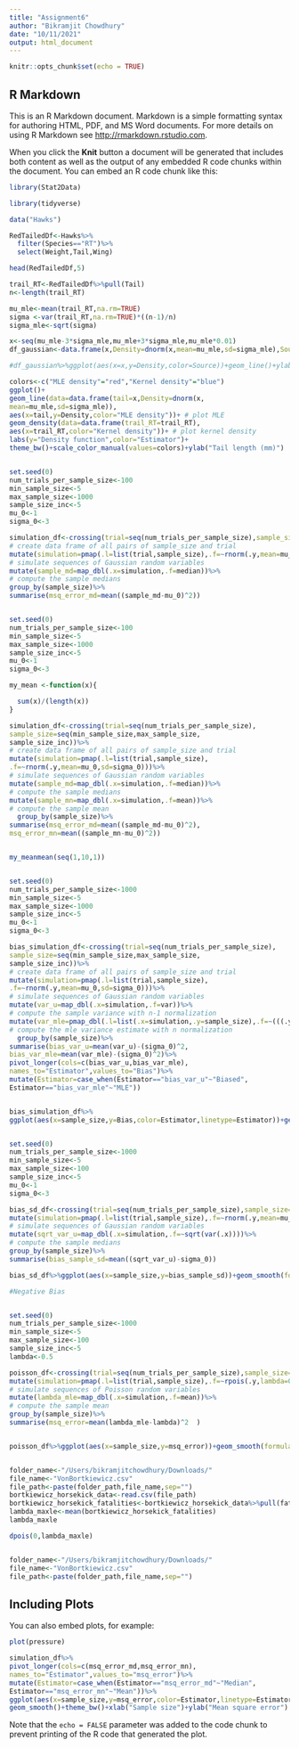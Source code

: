 ```yaml
---
title: "Assignment6"
author: "Bikramjit Chowdhury"
date: "10/11/2021"
output: html_document
---
```


```r
knitr::opts_chunk$set(echo = TRUE)
```

## R Markdown

This is an R Markdown document. Markdown is a simple formatting syntax for authoring HTML, PDF, and MS Word documents. For more details on using R Markdown see <http://rmarkdown.rstudio.com>.

When you click the **Knit** button a document will be generated that includes both content as well as the output of any embedded R code chunks within the document. You can embed an R code chunk like this:

```r

library(Stat2Data)

library(tidyverse)

data("Hawks")

RedTailedDf<-Hawks%>%
  filter(Species=="RT")%>%
  select(Weight,Tail,Wing)

head(RedTailedDf,5)

trail_RT<-RedTailedDf%>%pull(Tail)
n<-length(trail_RT)

mu_mle<-mean(trail_RT,na.rm=TRUE)
sigma <-var(trail_RT,na.rm=TRUE)*((n-1)/n)
sigma_mle<-sqrt(sigma)

x<-seq(mu_mle-3*sigma_mle,mu_mle+3*sigma_mle,mu_mle*0.01)
df_gaussian<-data.frame(x,Density=dnorm(x,mean=mu_mle,sd=sigma_mle),Source="trail_RT")

#df_gaussian%>%ggplot(aes(x=x,y=Density,color=Source))+geom_line()+ylab("Density Function")+theme_bw()+geom_density(data=data.frame(trail_RT),aes(x=trail_RT,color="Blue"))

colors<-c("MLE density"="red","Kernel density"="blue")
ggplot()+
geom_line(data=data.frame(tail=x,Density=dnorm(x,
mean=mu_mle,sd=sigma_mle)),
aes(x=tail,y=Density,color="MLE density"))+ # plot MLE
geom_density(data=data.frame(trail_RT=trail_RT),
aes(x=trail_RT,color="Kernel density"))+ # plot kernel density
labs(y="Density function",color="Estimator")+
theme_bw()+scale_color_manual(values=colors)+ylab("Tail length (mm)")


set.seed(0)
num_trials_per_sample_size<-100
min_sample_size<-5
max_sample_size<-1000
sample_size_inc<-5
mu_0<-1
sigma_0<-3

simulation_df<-crossing(trial=seq(num_trials_per_sample_size),sample_size=seq(min_sample_size,max_sample_size,sample_size_inc))%>%
# create data frame of all pairs of sample_size and trial
mutate(simulation=pmap(.l=list(trial,sample_size),.f=~rnorm(.y,mean=mu_0,sd=sigma_0)))%>%
# simulate sequences of Gaussian random variables
mutate(sample_md=map_dbl(.x=simulation,.f=median))%>%
# compute the sample medians
group_by(sample_size)%>%
summarise(msq_error_md=mean((sample_md-mu_0)^2))


set.seed(0)
num_trials_per_sample_size<-100
min_sample_size<-5
max_sample_size<-1000
sample_size_inc<-5
mu_0<-1
sigma_0<-3

my_mean <-function(x){

  sum(x)/(length(x))
}

simulation_df<-crossing(trial=seq(num_trials_per_sample_size),
sample_size=seq(min_sample_size,max_sample_size,
sample_size_inc))%>%
# create data frame of all pairs of sample_size and trial
mutate(simulation=pmap(.l=list(trial,sample_size),
.f=~rnorm(.y,mean=mu_0,sd=sigma_0)))%>%
# simulate sequences of Gaussian random variables
mutate(sample_md=map_dbl(.x=simulation,.f=median))%>%
# compute the sample medians
mutate(sample_mn=map_dbl(.x=simulation,.f=mean))%>%
# compute the sample mean
  group_by(sample_size)%>%
summarise(msq_error_md=mean((sample_md-mu_0)^2),
msq_error_mn=mean((sample_mn-mu_0)^2))


my_meanmean(seq(1,10,1))


set.seed(0)
num_trials_per_sample_size<-1000
min_sample_size<-5
max_sample_size<-1000
sample_size_inc<-5
mu_0<-1
sigma_0<-3

bias_simulation_df<-crossing(trial=seq(num_trials_per_sample_size),
sample_size=seq(min_sample_size,max_sample_size,
sample_size_inc))%>%
# create data frame of all pairs of sample_size and trial
mutate(simulation=pmap(.l=list(trial,sample_size),
.f=~rnorm(.y,mean=mu_0,sd=sigma_0)))%>%
# simulate sequences of Gaussian random variables
mutate(var_u=map_dbl(.x=simulation,.f=var))%>%
# compute the sample variance with n-1 normalization
mutate(var_mle=pmap_dbl(.l=list(.x=simulation,.y=sample_size),.f=~(((.y-1)/.y)*var(.x))))%>%
# compute the mle variance estimate with n normalization
  group_by(sample_size)%>%
summarise(bias_var_u=mean(var_u)-(sigma_0)^2,
bias_var_mle=mean(var_mle)-(sigma_0)^2)%>%
pivot_longer(cols=c(bias_var_u,bias_var_mle),
names_to="Estimator",values_to="Bias")%>%
mutate(Estimator=case_when(Estimator=="bias_var_u"~"Biased",
Estimator=="bias_var_mle"~"MLE"))


bias_simulation_df%>%
ggplot(aes(x=sample_size,y=Bias,color=Estimator,linetype=Estimator))+geom_smooth(formula = y ~ x, method = "lm")+theme_bw()+xlab("Sample size")+ylab("Bias")


set.seed(0)
num_trials_per_sample_size<-1000
min_sample_size<-5
max_sample_size<-100
sample_size_inc<-5
mu_0<-1
sigma_0<-3

bias_sd_df<-crossing(trial=seq(num_trials_per_sample_size),sample_size=seq(min_sample_size,max_sample_size,sample_size_inc))%>%
mutate(simulation=pmap(.l=list(trial,sample_size),.f=~rnorm(.y,mean=mu_0,sd=sigma_0)))%>%
# simulate sequences of Gaussian random variables
mutate(sqrt_var_u=map_dbl(.x=simulation,.f=~sqrt(var(.x))))%>%
# compute the sample medians
group_by(sample_size)%>%
summarise(bias_sample_sd=mean((sqrt_var_u)-sigma_0))

bias_sd_df%>%ggplot(aes(x=sample_size,y=bias_sample_sd))+geom_smooth(formula = y ~ x, method = "lm")+theme_bw()+xlab("Sample size")+ylab("Bias sample s.d.")

#Negative Bias


set.seed(0)
num_trials_per_sample_size<-1000
min_sample_size<-5
max_sample_size<-100
sample_size_inc<-5
lambda<-0.5

poisson_df<-crossing(trial=seq(num_trials_per_sample_size),sample_size=seq(min_sample_size,max_sample_size,sample_size_inc))%>%
mutate(simulation=pmap(.l=list(trial,sample_size),.f=~rpois(.y,lambda=0.5)))%>%
# simulate sequences of Poisson random variables
mutate(lambda_mle=map_dbl(.x=simulation,.f=mean))%>%
# compute the sample mean
group_by(sample_size)%>%
summarise(msq_error=mean(lambda_mle-lambda)^2  )


poisson_df%>%ggplot(aes(x=sample_size,y=msq_error))+geom_smooth(formula = y ~ x, method = "lm")+theme_bw()+xlab("Sample size")+ylab("msq_error")


folder_name<-"/Users/bikramjitchowdhury/Downloads/"
file_name<-"VonBortkiewicz.csv"
file_path<-paste(folder_path,file_name,sep="") 
bortkiewicz_horsekick_data<-read.csv(file_path)
bortkiewicz_horsekick_fatalities<-bortkiewicz_horsekick_data%>%pull(fatalities)
lambda_maxle<-mean(bortkiewicz_horsekick_fatalities)
lambda_maxle

dpois(0,lambda_maxle)


folder_name<-"/Users/bikramjitchowdhury/Downloads/"
file_name<-"VonBortkiewicz.csv"
file_path<-paste(folder_path,file_name,sep="") 

```

## Including Plots

You can also embed plots, for example:

```r
plot(pressure)

simulation_df%>%
pivot_longer(cols=c(msq_error_md,msq_error_mn),
names_to="Estimator",values_to="msq_error")%>%
mutate(Estimator=case_when(Estimator=="msq_error_md"~"Median",
Estimator=="msq_error_mn"~"Mean"))%>%
ggplot(aes(x=sample_size,y=msq_error,color=Estimator,linetype=Estimator))+
geom_smooth()+theme_bw()+xlab("Sample size")+ylab("Mean square error")
```

Note that the `echo = FALSE` parameter was added to the code chunk to prevent printing of the R code that generated the plot.

